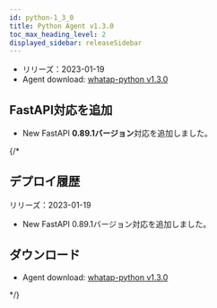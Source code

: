 ```yaml
---
id: python-1_3_0
title: Python Agent v1.3.0
toc_max_heading_level: 2
displayed_sidebar: releaseSidebar
---
```



- リリーズ：2023-01-19
- Agent download: [whatap-python v1.3.0](https://pypi.org/project/whatap-python/1.3.0/)

## FastAPI対応を追加

- <Status>New</Status> FastAPI <b>0.89.1バージョン</b>対応を追加しました。

{/* 

## デプロイ履歴

リリーズ：2023-01-19

- <Status>New</Status> FastAPI 0.89.1バージョン対応を追加しました。

## ダウンロード

- Agent download: [whatap-python v1.3.0](https://pypi.org/project/whatap-python/1.3.0/)

*/}
